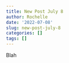 ```yaml
---
title: New Post July 8
author: Rochelle
date: '2022-07-08'
slug: new-post-july-8
categories: []
tags: []
---
```



Blah 
